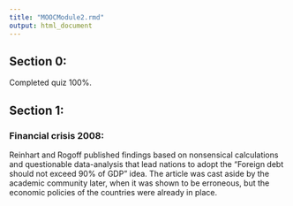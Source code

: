 ```yaml
---
title: "MOOCModule2.rmd"
output: html_document
---
```

## Section 0:
Completed quiz 100%.

## Section 1:

### Financial crisis 2008:
Reinhart and Rogoff published findings based on nonsensical calculations and questionable data-analysis that lead nations to adopt the "Foreign debt should not exceed 90% of GDP" idea. The article was cast aside by the academic community later, when it was shown to be erroneous, but the economic policies of the countries were already in place.

